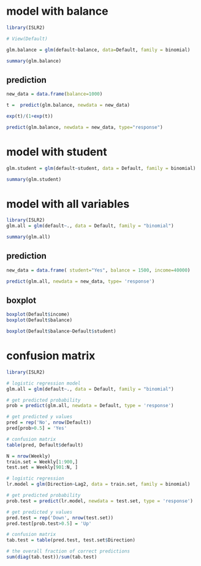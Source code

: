 
# model with balance
```r
library(ISLR2)

# View(Default)

glm.balance = glm(default~balance, data=Default, family = binomial)

summary(glm.balance)
```
## prediction
```r
new_data = data.frame(balance=1000)
```


```r
t =  predict(glm.balance, newdata = new_data)

exp(t)/(1+exp(t))
```


```r
predict(glm.balance, newdata = new_data, type="response")
```
# model with student
```r
glm.student = glm(default~student, data = Default, family = binomial)

summary(glm.student)
```
# model with all variables
```r
library(ISLR2)
glm.all = glm(default~., data = Default, family = "binomial")

summary(glm.all)
```
## prediction
```r
new_data = data.frame( student="Yes", balance = 1500, income=40000)

predict(glm.all, newdata = new_data, type= 'response')

```


## boxplot
```r
boxplot(Default$income)
boxplot(Default$balance)
```

```r
boxplot(Default$balance~Default$student)
```

# confusion matrix
```r
library(ISLR2)

# logistic regression model
glm.all = glm(default~., data = Default, family = "binomial")

# get predicted probability
prob = predict(glm.all, newdata = Default, type = 'response')

# get predicted y values
pred = rep('No', nrow(Default))
pred[prob>0.5] = 'Yes'

# confusion matrix
table(pred, Default$default)
```


```r
N = nrow(Weekly)
train.set = Weekly[1:900,]
test.set = Weekly[901:N, ]

# logistic regression
lr.model = glm(Direction~Lag2, data = train.set, family = binomial)

# get predicted probability
prob.test = predict(lr.model, newdata = test.set, type = 'response')

# get predicted y values
pred.test = rep('Down', nrow(test.set))
pred.test[prob.test>0.5] = 'Up'

# confusion matrix
tab.test = table(pred.test, test.set$Direction)

# the overall fraction of correct predictions
sum(diag(tab.test))/sum(tab.test)


```












